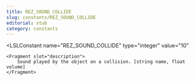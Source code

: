```yaml
---
title: REZ_SOUND_COLLIDE
slug: constants/REZ_SOUND_COLLIDE
editorial: stub
category: constants
---
```


<LSLConstant
	name="REZ_SOUND_COLLIDE"
	type="integer"
	value="10"
>
	<Fragment slot="description">
		Sound played by the object on a collision. [string name, float volume]
	</Fragment>
</LSLConstant>
